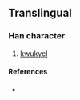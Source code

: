 {{character info/new}}
==Translingual==

===Han character===
{{Han char|rn=4|rad=丿|as=02|sn=3|four=20800|canj=HC|ids=⿱丿丷}}

# [[kwukyel]]

====References====
* {{Han ref|kx=0082.031|dj=0165.141|hdz=10032.021|uh=4E4A|ud=20042}}
